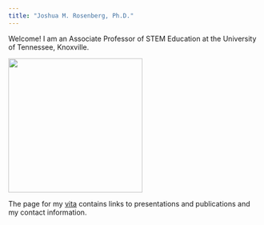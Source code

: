 ```yaml
---
title: "Joshua M. Rosenberg, Ph.D."
---
```


Welcome! I am an Associate Professor of STEM Education at the University of Tennessee, Knoxville.

![](images/rosenberg-headshot-small-3.jpeg){fig-alt="headshot of Joshua Rosenberg" fig-align="center" width="268"}

The page for my [vita](vita.qmd) contains links to presentations and publications and my contact information.

